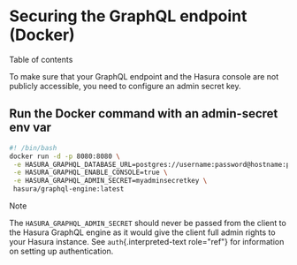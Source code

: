 
Securing the GraphQL endpoint (Docker)
======================================

Table of contents

To make sure that your GraphQL endpoint and the Hasura console are not
publicly accessible, you need to configure an admin secret key.

Run the Docker command with an admin-secret env var
---------------------------------------------------

```bash
#! /bin/bash
docker run -d -p 8080:8080 \
 -e HASURA_GRAPHQL_DATABASE_URL=postgres://username:password@hostname:port/dbname \
 -e HASURA_GRAPHQL_ENABLE_CONSOLE=true \
 -e HASURA_GRAPHQL_ADMIN_SECRET=myadminsecretkey \
 hasura/graphql-engine:latest
```

Note

The `HASURA_GRAPHQL_ADMIN_SECRET` should never be passed from the client
to the Hasura GraphQL engine as it would give the client full admin
rights to your Hasura instance. See `auth`{.interpreted-text role="ref"}
for information on setting up authentication.
